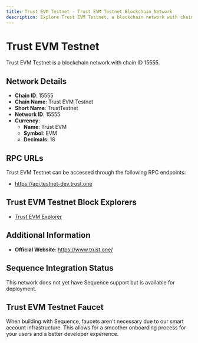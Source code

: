 ```yaml
--- 
title: Trust EVM Testnet - Trust EVM Testnet Blockchain Network
description: Explore Trust EVM Testnet, a blockchain network with chain ID 15555. Learn about its native currency, Trust EVM, and how to interact with the network.
---
```


# Trust EVM Testnet

Trust EVM Testnet is a blockchain network with chain ID 15555.

## Network Details

- **Chain ID**: 15555
- **Chain Name**: Trust EVM Testnet
- **Short Name**: TrustTestnet
- **Network ID**: 15555
- **Currency**: 
  - **Name**: Trust EVM
  - **Symbol**: EVM
  - **Decimals**: 18

## RPC URLs

Trust EVM Testnet can be accessed through the following RPC endpoints:

- https://api.testnet-dev.trust.one

## Trust EVM Testnet Block Explorers

- [Trust EVM Explorer](https://trustscan.one)

## Additional Information

- **Official Website**: https://www.trust.one/

## Sequence Integration Status

This network does not yet have Sequence support but is available for deployment.

## Trust EVM Testnet Faucet

When building with Sequence, faucets aren't necessary due to our smart account infrastructure. This allows for a smoother onboarding process for your users and a better developer experience.

